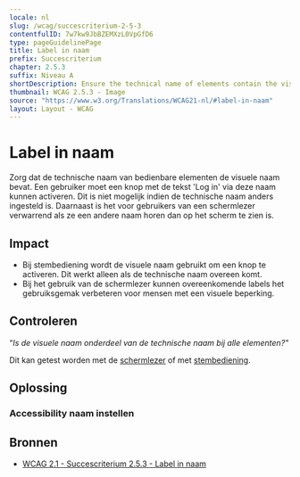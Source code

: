 ```yaml
---
locale: nl
slug: /wcag/succescriterium-2-5-3
contentfulID: 7w7kw9JbBZEMXzL0VpGfD6
type: pageGuidelinePage
title: Label in naam
prefix: Succescriterium
chapter: 2.5.3
suffix: Niveau A
shortDescription: Ensure the technical name of elements contain the visual name.
thumbnail: WCAG 2.5.3 - Image
source: "https://www.w3.org/Translations/WCAG21-nl/#label-in-naam"
layout: Layout - WCAG
---
```


# Label in naam

Zorg dat de technische naam van bedienbare elementen de visuele naam bevat. Een gebruiker moet een knop met de tekst 'Log in' via deze naam kunnen activeren. Dit is niet mogelijk indien de technische naam anders ingesteld is. Daarnaast is het voor gebruikers van een schermlezer verwarrend als ze een andere naam horen dan op het scherm te zien is.

## Impact

- Bij stembediening wordt de visuele naam gebruikt om een knop te activeren. Dit werkt alleen als de technische naam overeen komt.
- Bij het gebruik van de schermlezer kunnen overeenkomende labels het gebruiksgemak verbeteren voor mensen met een visuele beperking.

## Controleren

“*Is de visuele naam onderdeel van de technische naam bij alle elementen?"*

Dit kan getest worden met de [schermlezer](/nl/stats/screen-reader) of met [stembediening](/nl/stats/voice-control).

## Oplossing

### Accessibility naam instellen

<CodeSample id="accessibility-name" locale="nl"/>

## Bronnen

- [WCAG 2.1 - Succescriterium 2.5.3 - Label in naam](https://www.w3.org/Translations/WCAG21-nl/#label-in-naam)